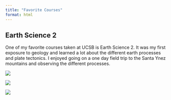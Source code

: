 ```yaml
---
title: "Favorite Courses"
format: html
---
```


## Earth Science 2
One of my favorite courses taken at UCSB is Earth Science 2. It was my first exposure to geology and learned a lot about the different earth processes and plate tectonics. I enjoyed going on a one day field trip to the Santa Ynez mountains and observing the different processes.

::: {layout="[[1,1], [1]]"}
![](media/Santa_Ynez_1.jpg)

![](media/Santa_Ynez_2.jpg)

![](media/Santa_Ynez3.jpg)
:::
